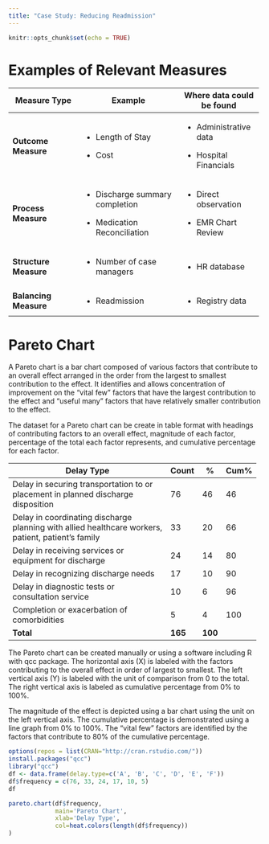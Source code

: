 ```yaml
---
title: "Case Study: Reducing Readmission"
---
```


```r
knitr::opts_chunk$set(echo = TRUE)
```

# Examples of Relevant Measures

+-----------------------+----------------------------------+---------------------------+
| Measure Type          | Example                          | Where data could be found |
+=======================+==================================+===========================+
| **Outcome Measure**   | -   Length of Stay               | -   Administrative data   |
|                       |                                  |                           |
|                       | -   Cost                         | -   Hospital Financials   |
+-----------------------+----------------------------------+---------------------------+
| **Process Measure**   | -   Discharge summary completion | -   Direct observation    |
|                       |                                  |                           |
|                       | -   Medication Reconciliation    | -   EMR Chart Review      |
+-----------------------+----------------------------------+---------------------------+
| **Structure Measure** | -   Number of case managers      | -   HR database           |
+-----------------------+----------------------------------+---------------------------+
| **Balancing Measure** | -   Readmission                  | -   Registry data         |
+-----------------------+----------------------------------+---------------------------+

# Pareto Chart

A Pareto chart is a bar chart composed of various factors that contribute to an overall effect arranged in the order from the largest to smallest contribution to the effect. It identifies and allows concentration of improvement on the "vital few" factors that have the largest contribution to the effect and "useful many" factors that have relatively smaller contribution to the effect.

The dataset for a Pareto chart can be create in table format with headings of contributing factors to an overall effect, magnitude of each factor, percentage of the total each factor represents, and cumulative percentage for each factor.

+----------------------------------------------------------------------------------------------------+---------+---------+-------+
| Delay Type                                                                                         | Count   | \%      | Cum%  |
+====================================================================================================+=========+=========+=======+
| Delay in securing transportation to or placement in planned discharge disposition                  | 76      | 46      | 46    |
+----------------------------------------------------------------------------------------------------+---------+---------+-------+
| Delay in coordinating discharge planning with allied healthcare workers, patient, patient's family | 33      | 20      | 66    |
+----------------------------------------------------------------------------------------------------+---------+---------+-------+
| Delay in receiving services or equipment for discharge                                             | 24      | 14      | 80    |
+----------------------------------------------------------------------------------------------------+---------+---------+-------+
| Delay in recognizing discharge needs                                                               | 17      | 10      | 90    |
+----------------------------------------------------------------------------------------------------+---------+---------+-------+
| Delay in diagnostic tests or consultation service                                                  | 10      | 6       | 96    |
+----------------------------------------------------------------------------------------------------+---------+---------+-------+
| Completion or exacerbation of comorbidities                                                        | 5       | 4       | 100   |
+----------------------------------------------------------------------------------------------------+---------+---------+-------+
| **Total**                                                                                          | **165** | **100** |       |
+----------------------------------------------------------------------------------------------------+---------+---------+-------+

The Pareto chart can be created manually or using a software including R with qcc package. The horizontal axis (X) is labeled with the factors contributing to the overall effect in order of largest to smallest. The left vertical axis (Y) is labeled with the unit of comparison from 0 to the total. The right vertical axis is labeled as cumulative percentage from 0% to 100%.

The magnitude of the effect is depicted using a bar chart using the unit on the left vertical axis. The cumulative percentage is demonstrated using a line graph from 0% to 100%. The "vital few" factors are identified by the factors that contribute to 80% of the cumulative percentage.

```r
options(repos = list(CRAN="http://cran.rstudio.com/"))
install.packages("qcc")
library("qcc")
df <- data.frame(delay.type=c('A', 'B', 'C', 'D', 'E', 'F'))
df$frequency = c(76, 33, 24, 17, 10, 5)
df

pareto.chart(df$frequency,
             main='Pareto Chart',
             xlab='Delay Type',
             col=heat.colors(length(df$frequency))
)

```

